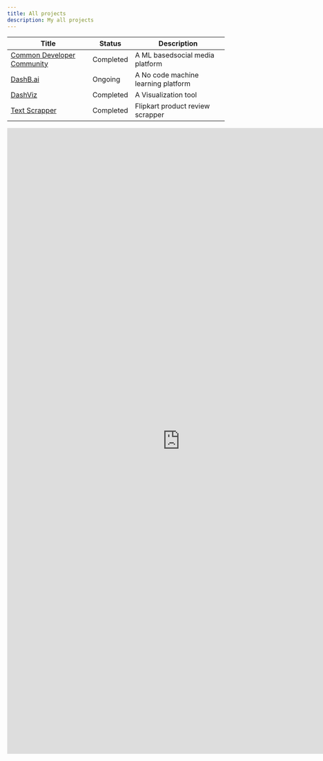 ```yaml
---
title: All projects
description: My all projects 
---
```




| Title                      | Status    | Description                     |
| -------------------------- | --------- | ------------------------------- |
| [Common Developer Community](/projects/CDC) | Completed | A ML basedsocial media platform |
| [DashB.ai](/projects/dashb) | Ongoing | A No code machine learning platform |
| [DashViz](/projects/dashviz) | Completed | A Visualization tool |
| [Text Scrapper](/projects/text-scrapper) | Completed | Flipkart product review scrapper |


<iframe style="border:none" width="800" height="1450" src="https://whimsical.com/embed/CA7f3ykvXpnJ9Az32vYXva"></iframe>